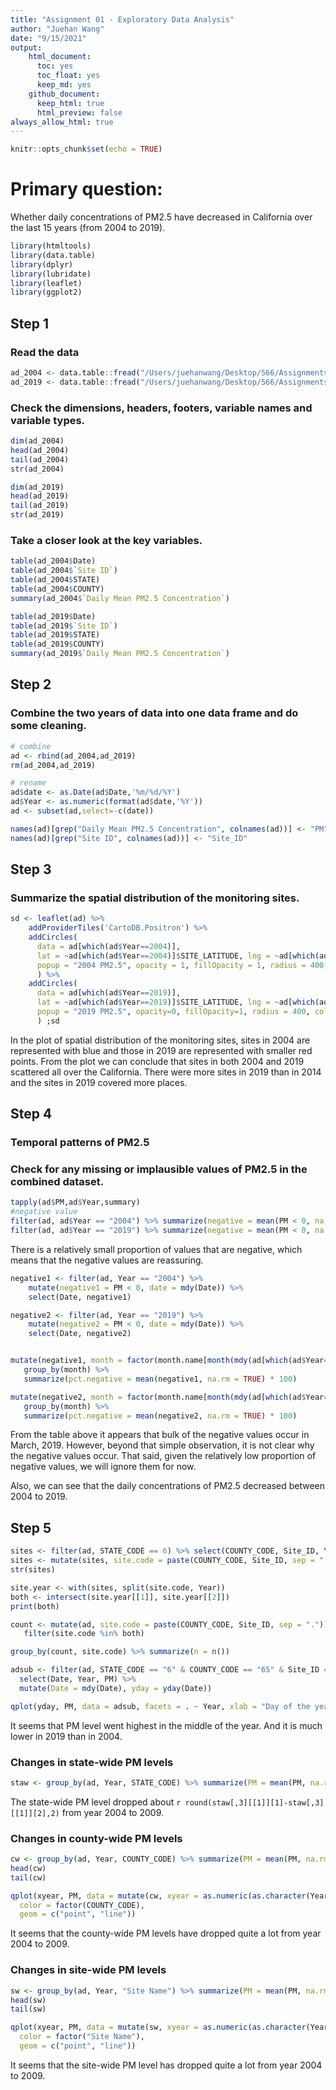 ```yaml
---
title: "Assignment 01 - Exploratory Data Analysis"
author: "Juehan Wang"
date: "9/15/2021"
output: 
    html_document:
      toc: yes 
      toc_float: yes 
      keep_md: yes
    github_document:
      keep_html: true
      html_preview: false
always_allow_html: true
---
```


```r
knitr::opts_chunk$set(echo = TRUE)
```

# Primary question:
Whether daily concentrations of PM2.5 have decreased in California over the last 15 years (from 2004 to 2019).

```r
library(htmltools)
library(data.table)
library(dplyr)
library(lubridate)
library(leaflet)
library(ggplot2)
```

## Step 1

### Read the data

```r
ad_2004 <- data.table::fread("/Users/juehanwang/Desktop/566/Assignments/Data/ad_viz_plotval_data.csv")
ad_2019 <- data.table::fread("/Users/juehanwang/Desktop/566/Assignments/Data/ad_viz_plotval_data (1).csv")
```

### Check the dimensions, headers, footers, variable names and variable types.

```r
dim(ad_2004)
head(ad_2004)
tail(ad_2004)
str(ad_2004)

dim(ad_2019)
head(ad_2019)
tail(ad_2019)
str(ad_2019)
```

### Take a closer look at the key variables.

```r
table(ad_2004$Date)
table(ad_2004$`Site ID`)
table(ad_2004$STATE)
table(ad_2004$COUNTY)
summary(ad_2004$`Daily Mean PM2.5 Concentration`)

table(ad_2019$Date)
table(ad_2019$`Site ID`)
table(ad_2019$STATE)
table(ad_2019$COUNTY)
summary(ad_2019$`Daily Mean PM2.5 Concentration`)
```

## Step 2

### Combine the two years of data into one data frame and do some cleaning.

```r
# combine
ad <- rbind(ad_2004,ad_2019)
rm(ad_2004,ad_2019)

# rename
ad$date <- as.Date(ad$Date,'%m/%d/%Y')
ad$Year <- as.numeric(format(ad$date,'%Y'))
ad <- subset(ad,select=-c(date))

names(ad)[grep("Daily Mean PM2.5 Concentration", colnames(ad))] <- "PM"
names(ad)[grep("Site ID", colnames(ad))] <- "Site_ID"
```

## Step 3

### Summarize the spatial distribution of the monitoring sites.

```r
sd <- leaflet(ad) %>%
    addProviderTiles('CartoDB.Positron') %>% 
    addCircles(
      data = ad[which(ad$Year==2004)],
      lat = ~ad[which(ad$Year==2004)]$SITE_LATITUDE, lng = ~ad[which(ad$Year==2004)]$SITE_LONGITUDE,
      popup = "2004 PM2.5", opacity = 1, fillOpacity = 1, radius = 400, color = "blue"
      ) %>%
    addCircles(
      data = ad[which(ad$Year==2019)],
      lat = ~ad[which(ad$Year==2019)]$SITE_LATITUDE, lng = ~ad[which(ad$Year==2019)]$SITE_LONGITUDE,
      popup = "2019 PM2.5", opacity=0, fillOpacity=1, radius = 400, color = "red"
      ) ;sd
```

In the plot of spatial distribution of the monitoring sites, sites in 2004 are represented with blue and those in 2019 are represented with smaller red points. From the plot we can conclude that sites in both 2004 and 2019 scattered all over the California. There were more sites in 2019 than in 2014 and the sites in 2019 covered more places.

## Step 4

### Temporal patterns of PM2.5

### Check for any missing or implausible values of PM2.5 in the combined dataset.

```r
tapply(ad$PM,ad$Year,summary)
#negative value
filter(ad, ad$Year == "2004") %>% summarize(negative = mean(PM < 0, na.rm = TRUE))
filter(ad, ad$Year == "2019") %>% summarize(negative = mean(PM < 0, na.rm = TRUE))
```

There is a relatively small proportion of values that are negative, which means that the negative values are reassuring.

```r
negative1 <- filter(ad, Year == "2004") %>% 
    mutate(negative1 = PM < 0, date = mdy(Date)) %>%
    select(Date, negative1)

negative2 <- filter(ad, Year == "2019") %>% 
    mutate(negative2 = PM < 0, date = mdy(Date)) %>%
    select(Date, negative2)


mutate(negative1, month = factor(month.name[month(mdy(ad[which(ad$Year==2004)]$Date))], levels = month.name)) %>%
   group_by(month) %>%
   summarize(pct.negative = mean(negative1, na.rm = TRUE) * 100)

mutate(negative2, month = factor(month.name[month(mdy(ad[which(ad$Year==2019)]$Date))], levels = month.name)) %>%
   group_by(month) %>%
   summarize(pct.negative = mean(negative2, na.rm = TRUE) * 100)
```

From the table above it appears that bulk of the negative values occur in March, 2019. However, beyond that simple observation, it is not clear why the negative values occur. That said, given the relatively low proportion of negative values, we will ignore them for now.

Also, we can see that the daily concentrations of PM2.5 decreased between 2004 to 2019.

## Step 5

```r
sites <- filter(ad, STATE_CODE == 6) %>% select(COUNTY_CODE, Site_ID, Year) %>% unique
sites <- mutate(sites, site.code = paste(COUNTY_CODE, Site_ID, sep = "."))
str(sites)

site.year <- with(sites, split(site.code, Year))
both <- intersect(site.year[[1]], site.year[[2]])
print(both)

count <- mutate(ad, site.code = paste(COUNTY_CODE, Site_ID, sep = ".")) %>% 
   filter(site.code %in% both)

group_by(count, site.code) %>% summarize(n = n())

adsub <- filter(ad, STATE_CODE == "6" & COUNTY_CODE == "65" & Site_ID == "60659000") %>%
  select(Date, Year, PM) %>%
  mutate(Date = mdy(Date), yday = yday(Date))

qplot(yday, PM, data = adsub, facets = . ~ Year, xlab = "Day of the year")
```

It seems that PM level went highest in the middle of the year. And it is much lower in 2019 than in 2004. 

### Changes in state-wide PM levels

```r
staw <- group_by(ad, Year, STATE_CODE) %>% summarize(PM = mean(PM, na.rm = TRUE)) ;staw
```

The state-wide PM level dropped about `r round(staw[,3][[1]][1]-staw[,3][[1]][2],2)` from year 2004 to 2009.

### Changes in county-wide PM levels

```r
cw <- group_by(ad, Year, COUNTY_CODE) %>% summarize(PM = mean(PM, na.rm = TRUE))
head(cw)
tail(cw)

qplot(xyear, PM, data = mutate(cw, xyear = as.numeric(as.character(Year))), 
  color = factor(COUNTY_CODE), 
  geom = c("point", "line"))
```

It seems that the county-wide PM levels have dropped quite a lot from year 2004 to 2009.

### Changes in site-wide PM levels

```r
sw <- group_by(ad, Year, "Site Name") %>% summarize(PM = mean(PM, na.rm = TRUE))
head(sw)
tail(sw)

qplot(xyear, PM, data = mutate(sw, xyear = as.numeric(as.character(Year))), 
  color = factor("Site Name"), 
  geom = c("point", "line"))
```

It seems that the site-wide PM level has dropped quite a lot from year 2004 to 2009.
